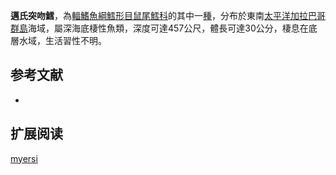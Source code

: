 {{Speciesbox
| name = 邁氏突吻鱈
| status = NE
| status_system = iucn3.1
| trend = unknow
| genus = Coryphaenoides
| species = myersi
| authority = [[Iwamoto_&_Sazonov|Iwamoto & Sazonov]], 1988
| synonyms = 
}}
'''邁氏突吻鱈'''，為[[輻鰭魚綱|輻鰭魚綱]][[鱈形目|鱈形目]][[鼠尾鱈科|鼠尾鱈科]]的其中一[[種|種]]，分布於東南[[太平洋|太平洋]][[加拉巴哥群島|加拉巴哥群島]]海域，屬深海底棲性魚類，深度可達457公尺，體長可達30公分，棲息在底層水域，生活習性不明。

==参考文献==
*{{FishBase_species|genus=Coryphaenoides|species=myersi|year=2015|month=12}}

== 扩展阅读 ==
{{refbegin}}
{{wikispecies-inline|Coryphaenoides myersi|邁氏突吻鱈}}
{{refend}}
{{Taxonbar|from=Q2310259}}

[[Category:突吻鱈屬|myersi]]


{{鱈形目小作品}}
